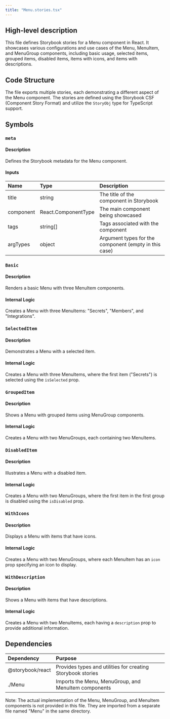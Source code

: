 ```yaml
---
title: "Menu.stories.tsx"
---
```


## High-level description
This file defines Storybook stories for a Menu component in React. It showcases various configurations and use cases of the Menu, MenuItem, and MenuGroup components, including basic usage, selected items, grouped items, disabled items, items with icons, and items with descriptions.

## Code Structure
The file exports multiple stories, each demonstrating a different aspect of the Menu component. The stories are defined using the Storybook CSF (Component Story Format) and utilize the `StoryObj` type for TypeScript support.

## Symbols

### `meta`
#### Description
Defines the Storybook metadata for the Menu component.

#### Inputs
| Name | Type | Description |
|:-----|:-----|:------------|
| title | string | The title of the component in Storybook |
| component | React.ComponentType | The main component being showcased |
| tags | string[] | Tags associated with the component |
| argTypes | object | Argument types for the component (empty in this case) |

### `Basic`
#### Description
Renders a basic Menu with three MenuItem components.

#### Internal Logic
Creates a Menu with three MenuItems: "Secrets", "Members", and "Integrations".

### `SelectedItem`
#### Description
Demonstrates a Menu with a selected item.

#### Internal Logic
Creates a Menu with three MenuItems, where the first item ("Secrets") is selected using the `isSelected` prop.

### `GroupedItem`
#### Description
Shows a Menu with grouped items using MenuGroup components.

#### Internal Logic
Creates a Menu with two MenuGroups, each containing two MenuItems.

### `DisabledItem`
#### Description
Illustrates a Menu with a disabled item.

#### Internal Logic
Creates a Menu with two MenuGroups, where the first item in the first group is disabled using the `isDisabled` prop.

### `WithIcons`
#### Description
Displays a Menu with items that have icons.

#### Internal Logic
Creates a Menu with two MenuGroups, where each MenuItem has an `icon` prop specifying an icon to display.

### `WithDescription`
#### Description
Shows a Menu with items that have descriptions.

#### Internal Logic
Creates a Menu with two MenuItems, each having a `description` prop to provide additional information.

## Dependencies
| Dependency | Purpose |
|:-----------|:--------|
| @storybook/react | Provides types and utilities for creating Storybook stories |
| ./Menu | Imports the Menu, MenuGroup, and MenuItem components |

Note: The actual implementation of the Menu, MenuGroup, and MenuItem components is not provided in this file. They are imported from a separate file named "Menu" in the same directory.